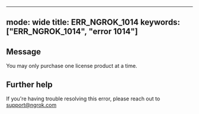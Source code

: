 
---
mode: wide
title: ERR_NGROK_1014
keywords: ["ERR_NGROK_1014", "error 1014"]
---

## Message
You may only purchase one license product at a time.




## Further help
If you're having trouble resolving this error, please reach out to [support@ngrok.com](mailto:support@ngrok.com?subject=Help%20with%20ERR_NGROK_1014)

